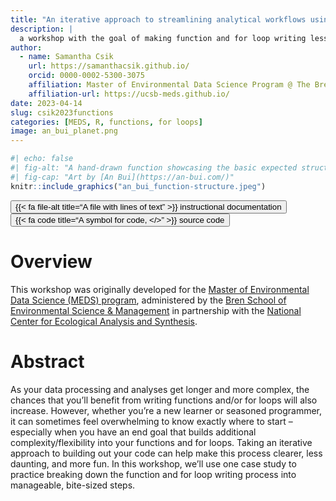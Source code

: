 ```yaml
---
title: "An iterative approach to streamlining analytical workflows using functions and for loops"
description: |
  a workshop with the goal of making function and for loop writing less daunting
author:
  - name: Samantha Csik
    url: https://samanthacsik.github.io/
    orcid: 0000-0002-5300-3075
    affiliation: Master of Environmental Data Science Program @ The Bren School (UCSB) & The National Center for Ecological Analysis and Synthesis
    affiliation-url: https://ucsb-meds.github.io/
date: 2023-04-14
slug: csik2023functions
categories: [MEDS, R, functions, for loops]
image: an_bui_planet.png
---
```


```r
#| echo: false
#| fig-alt: "A hand-drawn function showcasing the basic expected structure. The function is named 'my.function' and takes an arguement called, 'arguments'. A 'new.object' is created by something that takes 'arguments' and retruns 'new.object' at the end. Hand-drawn stars and a smiling Saturn-shaped planet are in the background."
#| fig-cap: "Art by [An Bui](https://an-bui.com/)"
knitr::include_graphics("an_bui_function-structure.jpeg")
```

<div class="container">
<div class="center">
<button type="button" class="button-styling" onclick=window.location.href='https://ucsb-meds.github.io/functions-workshop/'>{{< fa file-alt title="A file with lines of text" >}} instructional documentation</button>
<button type="button" class="button-styling" onclick=window.location.href='https://github.com/UCSB-MEDS/functions-workshop'>{{< fa code title="A symbol for code, </>" >}} source code</button> 
</div>
</div>

# Overview

This workshop was originally developed for the [Master of Environmental Data Science (MEDS) program](https://ucsb-meds.github.io/), administered by the [Bren School of Environmental Science & Management](https://bren.ucsb.edu/masters-programs/master-environmental-data-science) in partnership with the [National Center for Ecological Analysis and Synthesis](https://www.nceas.ucsb.edu/).

# Abstract 

As your data processing and analyses get longer and more complex, the chances that you’ll benefit from writing functions and/or for loops will also increase. However, whether you're a new learner or seasoned programmer, it can sometimes feel overwhelming to know exactly where to start -- especially when you have an end goal that builds additional complexity/flexibility into your functions and for loops. Taking an iterative approach to building out your code can help make this process clearer, less daunting, and more fun. In this workshop, we'll use one case study to practice breaking down the function and for loop writing process into manageable, bite-sized steps.